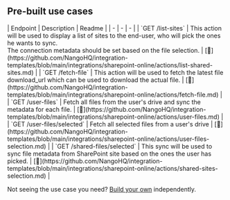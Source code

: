 
## Pre-built use cases

<AccordionGroup>


<Accordion title="Others">
| Endpoint | Description | Readme |
| - | - | - |
| `GET /list-sites` | This action will be used to display a list of sites to the end-user, who will pick the ones he wants to sync.<br />The connection metadata should be set based on the file selection. | [🔗](https://github.com/NangoHQ/integration-templates/blob/main/integrations/sharepoint-online/actions/list-shared-sites.md) |
| `GET /fetch-file` | This action will be used to fetch the latest file download_url which can be used to download the actual file. | [🔗](https://github.com/NangoHQ/integration-templates/blob/main/integrations/sharepoint-online/actions/fetch-file.md) |
| `GET /user-files` | Fetch all files from the user's drive and sync the metadata for each file. | [🔗](https://github.com/NangoHQ/integration-templates/blob/main/integrations/sharepoint-online/actions/user-files.md) |
| `GET /user-files/selected` | Fetch all selected files from a user's drive | [🔗](https://github.com/NangoHQ/integration-templates/blob/main/integrations/sharepoint-online/actions/user-files-selection.md) |
| `GET /shared-files/selected` | This sync will be used to sync file metadata from SharePoint site based on the ones the user has picked. | [🔗](https://github.com/NangoHQ/integration-templates/blob/main/integrations/sharepoint-online/actions/shared-sites-selection.md) |
</Accordion>

</AccordionGroup>

<Tip>Not seeing the use case you need? [Build your own](https://nango.dev/slack) independently.</Tip>
